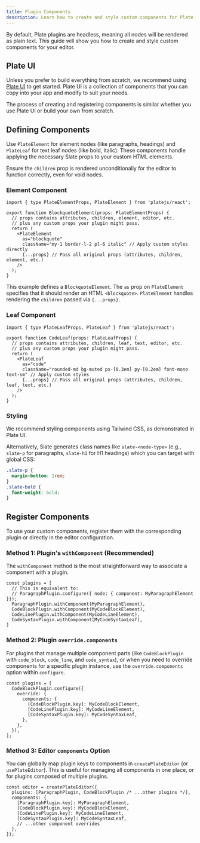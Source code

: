 ```yaml
---
title: Plugin Components
description: Learn how to create and style custom components for Plate plugins.
---
```


By default, Plate plugins are headless, meaning all nodes will be rendered as plain text. This guide will show you how to create and style custom components for your editor.

## Plate UI

Unless you prefer to build everything from scratch, we recommend using [Plate UI](/docs/components) to get started. Plate UI is a collection of components that you can copy into your app and modify to suit your needs.

The process of creating and registering components is similar whether you use Plate UI or build your own from scratch.

## Defining Components

Use `PlateElement` for element nodes (like paragraphs, headings) and `PlateLeaf` for text leaf nodes (like bold, italic). These components handle applying the necessary Slate props to your custom HTML elements.

Ensure the `children` prop is rendered unconditionally for the editor to function correctly, even for void nodes.

### Element Component

```tsx
import { type PlateElementProps, PlateElement } from 'platejs/react';

export function BlockquoteElement(props: PlateElementProps) {
  // props contains attributes, children, element, editor, etc.
  // plus any custom props your plugin might pass.
  return (
    <PlateElement
      as="blockquote"
      className="my-1 border-l-2 pl-6 italic" // Apply custom styles directly
      {...props} // Pass all original props (attributes, children, element, etc.)
    />
  );
}
```

This example defines a `BlockquoteElement`. The `as` prop on `PlateElement` specifies that it should render an HTML `<blockquote>`. `PlateElement` handles rendering the `children` passed via `{...props}`.

### Leaf Component

```tsx
import { type PlateLeafProps, PlateLeaf } from 'platejs/react';

export function CodeLeaf(props: PlateLeafProps) {
  // props contains attributes, children, leaf, text, editor, etc.
  // plus any custom props your plugin might pass.
  return (
    <PlateLeaf
      as="code"
      className="rounded-md bg-muted px-[0.3em] py-[0.2em] font-mono text-sm" // Apply custom styles
      {...props} // Pass all original props (attributes, children, leaf, text, etc.)
    />
  );
}
```

### Styling

We recommend styling components using Tailwind CSS, as demonstrated in Plate UI.

Alternatively, Slate generates class names like `slate-<node-type>` (e.g., `slate-p` for paragraphs, `slate-h1` for H1 headings) which you can target with global CSS:

```css
.slate-p {
  margin-bottom: 1rem;
}
.slate-bold {
  font-weight: bold;
}
```

## Register Components

To use your custom components, register them with the corresponding plugin or directly in the editor configuration.

### Method 1: Plugin's `withComponent` (Recommended)

The `withComponent` method is the most straightforward way to associate a component with a plugin.

```tsx
const plugins = [
  // This is equivalent to:
  // ParagraphPlugin.configure({ node: { component: MyParagraphElement }});
  ParagraphPlugin.withComponent(MyParagraphElement),
  CodeBlockPlugin.withComponent(MyCodeBlockElement),
  CodeLinePlugin.withComponent(MyCodeLineElement),
  CodeSyntaxPlugin.withComponent(MyCodeSyntaxLeaf),
]
```


### Method 2: Plugin `override.components`

For plugins that manage multiple component parts (like `CodeBlockPlugin` with `code_block`, `code_line`, and `code_syntax`), or when you need to override components for a specific plugin instance, use the `override.components` option within `configure`.

```tsx
const plugins = [
  CodeBlockPlugin.configure({
    override: {
      components: {
        [CodeBlockPlugin.key]: MyCodeBlockElement,
        [CodeLinePlugin.key]: MyCodeLineElement,
        [CodeSyntaxPlugin.key]: MyCodeSyntaxLeaf,
      },
    },
  }),
];
```

### Method 3: Editor `components` Option

You can globally map plugin keys to components in `createPlateEditor` (or `usePlateEditor`). This is useful for managing all components in one place, or for plugins composed of multiple plugins.

```tsx
const editor = createPlateEditor({
  plugins: [ParagraphPlugin, CodeBlockPlugin /* ...other plugins */],
  components: {
    [ParagraphPlugin.key]: MyParagraphElement,
    [CodeBlockPlugin.key]: MyCodeBlockElement,
    [CodeLinePlugin.key]: MyCodeLineElement,
    [CodeSyntaxPlugin.key]: MyCodeSyntaxLeaf,
    // ...other component overrides
  },
});
```
